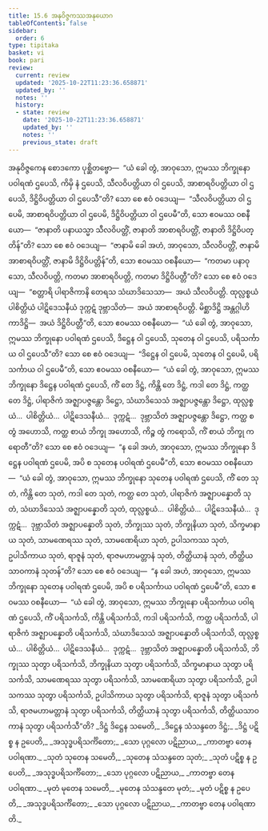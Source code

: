 ```yaml
---
title: 15.6 အနုဝိဇ္ဇကဿအနုယောဂ
tableOfContents: false
sidebar:
  order: 6
type: tipitaka
basket: vi
book: pari
review:
  current: review
  updated: '2025-10-22T11:23:36.658871'
  updated_by: ''
  notes: ''
  history:
  - state: review
    date: '2025-10-22T11:23:36.658871'
    updated_by: ''
    notes: ''
    previous_state: draft
---
```



<ReviewStatus review={frontmatter.review} showDetails={true} />

<HypothesisAnnotation frontmatter={frontmatter} />

<DynamicBreadcrumb />

<Division number="396" book="pari" e="ch" v="5" p="298">

<Paragraph number="1866" book="pari">
အနုဝိဇ္ဇကေန စောဒကော ပုစ္ဆိတဗ္ဗော—  “ယံ ခေါ တွံ, အာဝုသော, ဣမဿ ဘိက္ခုနော ပဝါရဏံ ဌပေသိ, ကိမှိ နံ ဌပေသိ, သီလဝိပတ္တိယာ ဝါ ဌပေသိ, အာစာရဝိပတ္တိယာ ဝါ ဌပေသိ, ဒိဋ္ဌိဝိပတ္တိယာ ဝါ ဌပေသီ”တိ? သော စေ ဧဝံ ဝဒေယျ—  “သီလဝိပတ္တိယာ ဝါ ဌပေမိ, အာစာရဝိပတ္တိယာ ဝါ ဌပေမိ, ဒိဋ္ဌိဝိပတ္တိယာ ဝါ ဌပေမီ”တိ, သော ဧဝမဿ ဝစနီယော—  “ဇာနာတိ ပနာယသ္မာ သီလဝိပတ္တိံ, ဇာနာတိ အာစာရဝိပတ္တိံ, ဇာနာတိ ဒိဋ္ဌိဝိပတ္တိန်”တိ? သော စေ ဧဝံ ဝဒေယျ—  “ဇာနာမိ ခေါ အဟံ, အာဝုသော, သီလဝိပတ္တိံ, ဇာနာမိ အာစာရဝိပတ္တိံ, ဇာနာမိ ဒိဋ္ဌိဝိပတ္တိန်”တိ, သော ဧဝမဿ ဝစနီယော—  “ကတမာ ပနာဝုသော, သီလဝိပတ္တိ, ကတမာ အာစာရဝိပတ္တိ, ကတမာ ဒိဋ္ဌိဝိပတ္တီ”တိ? သော စေ ဧဝံ ဝဒေယျ—  “စတ္တာရိ ပါရာဇိကာနိ တေရသ သံဃာဒိသေသာ—  အယံ သီလဝိပတ္တိ. ထုလ္လစ္စယံ ပါစိတ္တိယံ ပါဋိဒေသနီယံ ဒုက္ကဋံ ဒုဗ္ဘာသိတံ—  အယံ အာစာရဝိပတ္တိ. မိစ္ဆာဒိဋ္ဌိ အန္တဂ္ဂါဟိကာဒိဋ္ဌိ—  အယံ ဒိဋ္ဌိဝိပတ္တီ”တိ, သော ဧဝမဿ ဝစနီယော—  “ယံ ခေါ တွံ, အာဝုသော, ဣမဿ ဘိက္ခုနော ပဝါရဏံ ဌပေသိ, ဒိဋ္ဌေန ဝါ ဌပေသိ, သုတေန ဝါ ဌပေသိ, ပရိသင်္ကာယ ဝါ ဌပေသီ”တိ? သော စေ ဧဝံ ဝဒေယျ—  “ဒိဋ္ဌေန ဝါ ဌပေမိ, သုတေန ဝါ ဌပေမိ, ပရိသင်္ကာယ ဝါ ဌပေမီ”တိ, သော ဧဝမဿ ဝစနီယော—  “ယံ ခေါ တွံ, အာဝုသော, ဣမဿ ဘိက္ခုနော ဒိဋ္ဌေန ပဝါရဏံ ဌပေသိ, ကိံ တေ ဒိဋ္ဌံ, ကိန္တိ တေ ဒိဋ္ဌံ, ကဒါ တေ ဒိဋ္ဌံ, ကတ္ထ တေ ဒိဋ္ဌံ, ပါရာဇိကံ အဇ္ဈာပဇ္ဇန္တော ဒိဋ္ဌော, သံဃာဒိသေသံ အဇ္ဈာပဇ္ဇန္တော ဒိဋ္ဌော, ထုလ္လစ္စယံ…  ပါစိတ္တိယံ…  ပါဋိဒေသနီယံ…  ဒုက္ကဋံ…  ဒုဗ္ဘာသိတံ အဇ္ဈာပဇ္ဇန္တော ဒိဋ္ဌော, ကတ္ထ စ တွံ အဟောသိ, ကတ္ထ စာယံ ဘိက္ခု အဟောသိ, ကိဉ္စ တွံ ကရောသိ, ကိံ စာယံ ဘိက္ခု ကရောတီ”တိ? သော စေ ဧဝံ ဝဒေယျ—  “န ခေါ အဟံ, အာဝုသော, ဣမဿ ဘိက္ခုနော ဒိဋ္ဌေန ပဝါရဏံ ဌပေမိ, အပိ စ သုတေန ပဝါရဏံ ဌပေမီ”တိ, သော ဧဝမဿ ဝစနီယော—  “ယံ ခေါ တွံ, အာဝုသော, ဣမဿ ဘိက္ခုနော သုတေန ပဝါရဏံ ဌပေသိ, ကိံ တေ သုတံ, ကိန္တိ တေ သုတံ, ကဒါ တေ သုတံ, ကတ္ထ တေ သုတံ, ပါရာဇိကံ အဇ္ဈာပန္နောတိ သုတံ, သံဃာဒိသေသံ အဇ္ဈာပန္နောတိ သုတံ, ထုလ္လစ္စယံ…  ပါစိတ္တိယံ…  ပါဋိဒေသနီယံ…  ဒုက္ကဋံ…  ဒုဗ္ဘာသိတံ အဇ္ဈာပန္နောတိ သုတံ, ဘိက္ခုဿ သုတံ, ဘိက္ခုနိယာ သုတံ, သိက္ခမာနာယ သုတံ, သာမဏေရဿ သုတံ, သာမဏေရိယာ သုတံ, ဥပါသကဿ သုတံ, ဥပါသိကာယ သုတံ, ရာဇူနံ သုတံ, ရာဇမဟာမတ္တာနံ သုတံ, တိတ္ထိယာနံ သုတံ, တိတ္ထိယသာဝကာနံ သုတန်”တိ? သော စေ ဧဝံ ဝဒေယျ—  “န ခေါ အဟံ, အာဝုသော, ဣမဿ ဘိက္ခုနော သုတေန ပဝါရဏံ ဌပေမိ, အပိ စ ပရိသင်္ကာယ ပဝါရဏံ ဌပေမီ”တိ, သော ဧဝမဿ ဝစနီယော—  “ယံ ခေါ တွံ, အာဝုသော, ဣမဿ ဘိက္ခုနော ပရိသင်္ကာယ ပဝါရဏံ ဌပေသိ, ကိံ ပရိသင်္ကသိ, ကိန္တိ ပရိသင်္ကသိ, ကဒါ ပရိသင်္ကသိ, ကတ္ထ ပရိသင်္ကသိ, ပါရာဇိကံ အဇ္ဈာပန္နောတိ ပရိသင်္ကသိ, သံဃာဒိသေသံ အဇ္ဈာပန္နောတိ ပရိသင်္ကသိ, ထုလ္လစ္စယံ…  ပါစိတ္တိယံ…  ပါဋိဒေသနီယံ…  ဒုက္ကဋံ…  ဒုဗ္ဘာသိတံ အဇ္ဈာပန္နောတိ ပရိသင်္ကသိ, ဘိက္ခုဿ သုတွာ ပရိသင်္ကသိ, ဘိက္ခုနိယာ သုတွာ ပရိသင်္ကသိ, သိက္ခမာနာယ သုတွာ ပရိသင်္ကသိ, သာမဏေရဿ သုတွာ ပရိသင်္ကသိ, သာမဏေရိယာ သုတွာ ပရိသင်္ကသိ, ဥပါသကဿ သုတွာ ပရိသင်္ကသိ, ဥပါသိကာယ သုတွာ ပရိသင်္ကသိ, ရာဇူနံ သုတွာ ပရိသင်္ကသိ, ရာဇမဟာမတ္တာနံ သုတွာ ပရိသင်္ကသိ, တိတ္ထိယာနံ သုတွာ ပရိသင်္ကသိ, တိတ္ထိယသာဝကာနံ သုတွာ ပရိသင်္ကသီ”တိ?
</Paragraph>

</Division>
<Division number="397" book="pari" e="ch" v="5" p="300">

<Paragraph number="1867" type="verses" book="pari">
_ဒိဋ္ဌံ ဒိဋ္ဌေန သမေတိ,_  
_ဒိဋ္ဌေန သံသန္ဒတေ ဒိဋ္ဌံ;_  
_ဒိဋ္ဌံ ပဋိစ္စ န ဥပေတိ,_  
_အသုဒ္ဓပရိသင်္ကိတော;_  
_သော ပုဂ္ဂလော ပဋိညာယ,_  
_ကာတဗ္ဗာ တေန ပဝါရဏာ._  

</Paragraph>

<Paragraph number="1868" type="verses" book="pari">
_သုတံ သုတေန သမေတိ,_  
_သုတေန သံသန္ဒတေ သုတံ;_  
_သုတံ ပဋိစ္စ န ဥပေတိ,_  
_အသုဒ္ဓပရိသင်္ကိတော;_  
_သော ပုဂ္ဂလော ပဋိညာယ,_  
_ကာတဗ္ဗာ တေန ပဝါရဏာ._  

</Paragraph>

<Paragraph number="1869" type="verses" book="pari">
_မုတံ မုတေန သမေတိ,_  
_မုတေန သံသန္ဒတေ မုတံ;_  
_မုတံ ပဋိစ္စ န ဥပေတိ,_  
_အသုဒ္ဓပရိသင်္ကိတော;_  
_သော ပုဂ္ဂလော ပဋိညာယ,_  
_ကာတဗ္ဗာ တေန ပဝါရဏာတိ._
</Paragraph>
</Division>